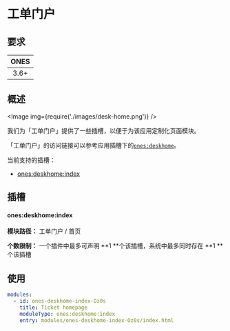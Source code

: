 # 工单门户


## 要求

| **ONES** |
| :------: |
|   3.6+   |

## 概述

<Image img={require('./images/desk-home.png')} />

我们为「工单门户」提供了一些插槽，以便于为该应用定制化页面模块。

「工单门户」的访问链接可以参考应用插槽下的[`ones:deskhome`](../../app/index.mdx#onesdeskhome)。

当前支持的插槽：

- [ones:deskhome:index](#onesdeskhomeindex)

## 插槽

#### ones:deskhome:index

**模块路径：** 工单门户 / 首页

**个数限制：** 一个插件中最多可声明 **1 **个该插槽，系统中最多同时存在 **1 **个该插槽

## 使用

```yaml
modules:
  - id: ones-deskhome-index-Oz0s
    title: Ticket homepage
    moduleType: ones:deskhome:index
    entry: modules/ones-deskhome-index-Oz0s/index.html
```
